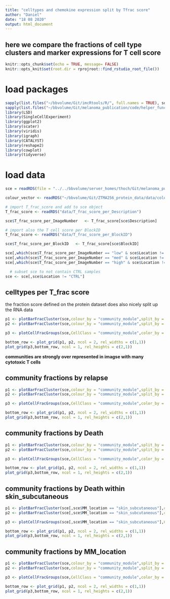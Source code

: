 ```yaml
---
title: "celltypes and chemokine expression split by Tfrac score"
author: "Daniel"
date: "18 08 2020"
output: html_document
---
```


## here we compare the fractions of cell type clusters and marker expressions for T cell score

```r
knitr::opts_chunk$set(echo = TRUE, message= FALSE)
knitr::opts_knit$set(root.dir = rprojroot::find_rstudio_root_file())
```

# load packages

```r
sapply(list.files("~/bbvolume/Git/imcRtools/R/", full.names = TRUE), source)
sapply(list.files("~/bbvolume/Git/melanoma_publication/code/helper_functions/", full.names = TRUE), source)
library(LSD)
library(SingleCellExperiment)
library(ggplot2)
library(scater)
library(viridis)
library(igraph)
library(CATALYST)
library(reshape2)
library(cowplot)
library(tidyverse)
```


# load data

```r
sce = readRDS(file = "../../bbvolume/server_homes/thoch/Git/melanoma_publication/data/sce_RNA.rds")

colour_vector <- readRDS("~/bbvolume/Git/ZTMA256_protein_data/data/colour_vector.rds")

# import T_frac_score and add to sce object
T_frac_score <- readRDS("data/T_frac_score_per_Description")

sce$T_frac_score_per_ImageNumber   <- T_frac_score[sce$Description]

# import also the T cell score per BlockID
T_frac_score <- readRDS("data/T_frac_score_per_BlockID")

sce$T_frac_score_per_BlockID   <- T_frac_score[sce$BlockID]
```


```r

sce[,which(sce$T_frac_score_per_ImageNumber == "low" & sce$Location != "CTRL")]$T_frac_score_per_ImageNumber <- 0
sce[,which(sce$T_frac_score_per_ImageNumber == "med" & sce$Location != "CTRL")]$T_frac_score_per_ImageNumber <- 1
sce[,which(sce$T_frac_score_per_ImageNumber == "high" & sce$Location != "CTRL")]$T_frac_score_per_ImageNumber <- 2

  # subset sce to not contain CTRL samples
sce <- sce[,sce$Location != "CTRL"]
```



## celltypes per T_frac score
the fraction score defined on the protein dataset does also nicely split up the RNA data

```r
p1 <- plotBarFracCluster(sce,colour_by = "community_module",split_by = "T_frac_score_per_ImageNumber",scale = "count")
p2 <- plotBarFracCluster(sce,colour_by = "community_module",split_by = "T_frac_score_per_ImageNumber",scale = "percent")+theme(legend.position = "none")

p3 <- plotCellFracGroups(sce,CellClass = "community_module",color_by = "T_frac_score_per_ImageNumber")

bottom_row <- plot_grid(p1, p2, ncol = 2, rel_widths = c(1,1))
plot_grid(p3,bottom_row, ncol = 1, rel_heights = c(2,1))
```

__communities are strongly over represented in imagse with many cytotoxic T cells__

## community fractions by relapse

```r
p1 <- plotBarFracCluster(sce,colour_by = "community_module",split_by = "relapse",scale = "count")
p2 <- plotBarFracCluster(sce,colour_by = "community_module",split_by = "relapse",scale = "percent")+theme(legend.position = "none")

p3 <- plotCellFracGroups(sce,CellClass = "community_module",color_by = "relapse")

bottom_row <- plot_grid(p1, p2, ncol = 2, rel_widths = c(1,1))
plot_grid(p3,bottom_row, ncol = 1, rel_heights = c(2,1))
```

## community fractions by Death

```r
p1 <- plotBarFracCluster(sce,colour_by = "community_module",split_by = "Death",scale = "count")
p2 <- plotBarFracCluster(sce,colour_by = "community_module",split_by = "Death",scale = "percent")+theme(legend.position = "none")

p3 <- plotCellFracGroups(sce,CellClass = "community_module",color_by = "Death")

bottom_row <- plot_grid(p1, p2, ncol = 2, rel_widths = c(1,1))
plot_grid(p3,bottom_row, ncol = 1, rel_heights = c(2,1))
```




## community fractions by Death within skin_subcutaneous

```r
p1 <- plotBarFracCluster(sce[,sce$MM_location == "skin_subcutaneous"],colour_by = "community_module",split_by = "Death",scale = "count")
p2 <- plotBarFracCluster(sce[,sce$MM_location == "skin_subcutaneous"],colour_by = "community_module",split_by = "Death",scale = "percent")+theme(legend.position = "none")

p3 <- plotCellFracGroups(sce[,sce$MM_location == "skin_subcutaneous"],CellClass = "community_module",color_by = "Death")

bottom_row <- plot_grid(p1, p2, ncol = 2, rel_widths = c(1,1))
plot_grid(p3,bottom_row, ncol = 1, rel_heights = c(2,1))
```



## community fractions by MM_location

```r
p1 <- plotBarFracCluster(sce,colour_by = "community_module",split_by = "MM_location",scale = "count")
p2 <- plotBarFracCluster(sce,colour_by = "community_module",split_by = "MM_location",scale = "percent")+theme(legend.position = "none")

p3 <- plotCellFracGroups(sce,CellClass = "community_module",color_by = "MM_location")

bottom_row <- plot_grid(p1, p2, ncol = 2, rel_widths = c(1,1))
plot_grid(p3,bottom_row, ncol = 1, rel_heights = c(2,1))
```



